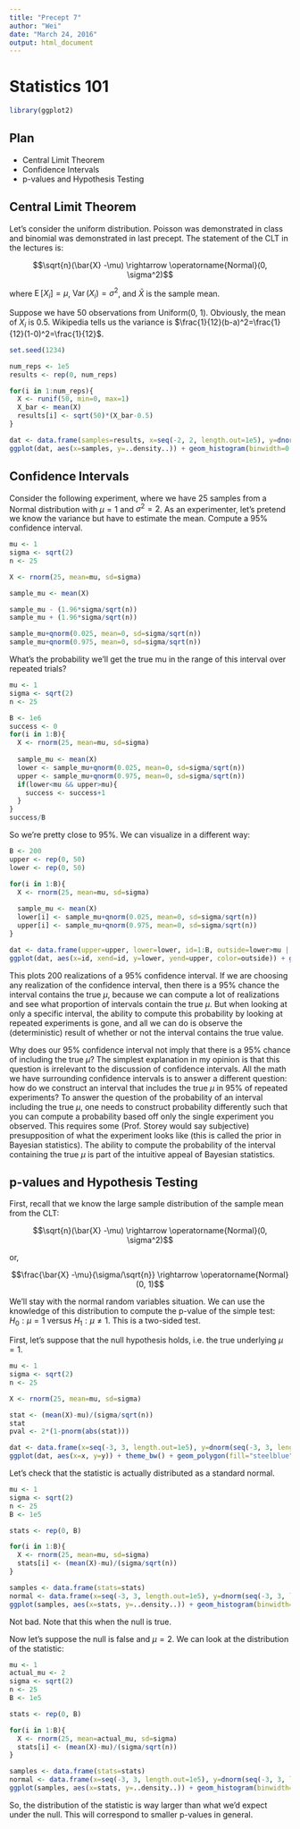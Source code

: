 ```yaml
---
title: "Precept 7"
author: "Wei"
date: "March 24, 2016"
output: html_document
---
```


# Statistics 101

```r
library(ggplot2)
```

## Plan
- Central Limit Theorem 
- Confidence Intervals
- p-values and Hypothesis Testing


## Central Limit Theorem

Let's consider the uniform distribution. Poisson was demonstrated in class and binomial was demonstrated in last precept. The statement of the CLT in the lectures is:

$$\sqrt{n}(\bar{X} -\mu) \rightarrow \operatorname{Normal}(0, \sigma^2)$$


where $\operatorname{E}[X_i] = \mu$, $\operatorname{Var}(X_i)=\sigma^2$, and $\bar{X}$ is the sample mean.

Suppose we have 50 observations from Uniform(0, 1). Obviously, the mean of $X_i$ is 0.5. Wikipedia tells us the variance is $\frac{1}{12}(b-a)^2=\frac{1}{12}(1-0)^2=\frac{1}{12}$.

```r
set.seed(1234)

num_reps <- 1e5
results <- rep(0, num_reps)

for(i in 1:num_reps){
  X <- runif(50, min=0, max=1)
  X_bar <- mean(X)
  results[i] <- sqrt(50)*(X_bar-0.5)
}

dat <- data.frame(samples=results, x=seq(-2, 2, length.out=1e5), y=dnorm(seq(-2, 2, length.out=1e5), mean=0, sd=sqrt(1/12)))
ggplot(dat, aes(x=samples, y=..density..)) + geom_histogram(binwidth=0.1) + geom_line(aes(x=x, y=y), color="tomato", size=1, linetype=3) + theme_bw()
```

## Confidence Intervals

Consider the following experiment, where we have 25 samples from a Normal distribution with $\mu=1$ and $\sigma^2=2$. As an experimenter, let's pretend we know the variance but have to estimate the mean. Compute a 95% confidence interval.

```r
mu <- 1
sigma <- sqrt(2)
n <- 25

X <- rnorm(25, mean=mu, sd=sigma)

sample_mu <- mean(X)

sample_mu - (1.96*sigma/sqrt(n))
sample_mu + (1.96*sigma/sqrt(n))

sample_mu+qnorm(0.025, mean=0, sd=sigma/sqrt(n))
sample_mu+qnorm(0.975, mean=0, sd=sigma/sqrt(n))
```

What's the probability we'll get the true mu in the range of this interval over repeated trials?


```r
mu <- 1
sigma <- sqrt(2)
n <- 25

B <- 1e6
success <- 0
for(i in 1:B){
  X <- rnorm(25, mean=mu, sd=sigma)
  
  sample_mu <- mean(X)
  lower <- sample_mu+qnorm(0.025, mean=0, sd=sigma/sqrt(n))
  upper <- sample_mu+qnorm(0.975, mean=0, sd=sigma/sqrt(n))
  if(lower<mu && upper>mu){
    success <- success+1
  }
}
success/B

```

So we're pretty close to 95%. We can visualize in a different way:

```r
B <- 200
upper <- rep(0, 50)
lower <- rep(0, 50)

for(i in 1:B){
  X <- rnorm(25, mean=mu, sd=sigma)
  
  sample_mu <- mean(X)
  lower[i] <- sample_mu+qnorm(0.025, mean=0, sd=sigma/sqrt(n))
  upper[i] <- sample_mu+qnorm(0.975, mean=0, sd=sigma/sqrt(n))
}

dat <- data.frame(upper=upper, lower=lower, id=1:B, outside=lower>mu | upper<mu)
ggplot(dat, aes(x=id, xend=id, y=lower, yend=upper, color=outside)) + geom_segment() + geom_hline(yintercept=1, color="blue") + scale_color_manual(values=c("black", "hotpink"))
```

This plots 200 realizations of a 95% confidence interval. If we are choosing any realization of the confidence interval, then there is a 95% chance the interval contains the true $\mu$, because we can compute a lot of realizations and see what proportion of intervals contain the true $\mu$. But when looking at only a specific interval, the ability to compute this probability by looking at repeated experiments is gone, and all we can do is observe the (deterministic) result of whether or not the interval contains the true value.

Why does our 95% confidence interval not imply that there is a 95% chance of including the true $\mu$? The simplest explanation in my opinion is that this question is irrelevant to the discussion of confidence intervals. All the math we have surrounding confidence intervals is to answer a different question: how do we construct an interval that includes the true $\mu$ in 95% of repeated experiments? To answer the question of the probability of an interval including the true $\mu$, one needs to construct probability differently such that you can compute a probability based off only the single experiment you observed. This requires some (Prof. Storey would say subjective) presupposition of what the experiment looks like (this is called the prior in Bayesian statistics). The ability to compute the probability of the interval containing the true $\mu$ is part of the intuitive appeal of Bayesian statistics.


## p-values and Hypothesis Testing

First, recall that we know the large sample distribution of the sample mean from the CLT:

$$\sqrt{n}(\bar{X} -\mu) \rightarrow \operatorname{Normal}(0, \sigma^2)$$

or,

$$\frac{\bar{X} -\mu}{\sigma/\sqrt{n}} \rightarrow \operatorname{Normal}(0, 1)$$

We'll stay with the normal random variables situation. We can use the knowledge of this distribution to compute the p-value of the simple test: $H_0: \mu=1$ versus $H_1: \mu \neq 1$. This is a two-sided test.

First, let's suppose that the null hypothesis holds, i.e. the true underlying $\mu=1$. 

```r
mu <- 1
sigma <- sqrt(2)
n <- 25

X <- rnorm(25, mean=mu, sd=sigma)

stat <- (mean(X)-mu)/(sigma/sqrt(n))
stat
pval <- 2*(1-pnorm(abs(stat)))

dat <- data.frame(x=seq(-3, 3, length.out=1e5), y=dnorm(seq(-3, 3, length.out=1e5)))
ggplot(dat, aes(x=x, y=y)) + theme_bw() + geom_polygon(fill="steelblue") + geom_vline(xintercept=stat, color="red") + geom_vline(xintercept=-stat, color="red")

```

Let's check that the statistic is actually distributed as a standard normal.

```r
mu <- 1
sigma <- sqrt(2)
n <- 25
B <- 1e5

stats <- rep(0, B)

for(i in 1:B){
  X <- rnorm(25, mean=mu, sd=sigma)
  stats[i] <- (mean(X)-mu)/(sigma/sqrt(n))
}

samples <- data.frame(stats=stats)
normal <- data.frame(x=seq(-3, 3, length.out=1e5), y=dnorm(seq(-3, 3, length.out=1e5)))
ggplot(samples, aes(x=stats, y=..density..)) + geom_histogram(binwidth=0.2) + geom_line(data=normal, aes(x=x, y=y), color="firebrick")
```

Not bad. Note that this when the null is true.

Now let's suppose the null is false and $\mu=2$. We can look at the distribution of the statistic:

```r
mu <- 1
actual_mu <- 2
sigma <- sqrt(2)
n <- 25
B <- 1e5

stats <- rep(0, B)

for(i in 1:B){
  X <- rnorm(25, mean=actual_mu, sd=sigma)
  stats[i] <- (mean(X)-mu)/(sigma/sqrt(n))
}

samples <- data.frame(stats=stats)
normal <- data.frame(x=seq(-3, 3, length.out=1e5), y=dnorm(seq(-3, 3, length.out=1e5)))
ggplot(samples, aes(x=stats, y=..density..)) + geom_histogram(binwidth=0.2) + geom_line(data=normal, aes(x=x, y=y), color="firebrick")
```

So, the distribution of the statistic is way larger than what we'd expect under the null. This will correspond to smaller p-values in general. 
